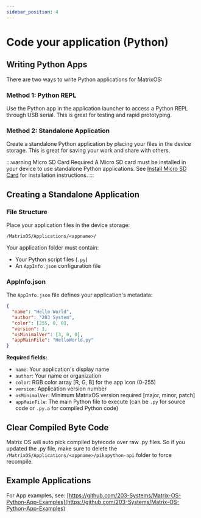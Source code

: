```yaml
---
sidebar_position: 4
---
```


# Code your application (Python)

## Writing Python Apps

There are two ways to write Python applications for MatrixOS:

### Method 1: Python REPL
Use the Python app in the application launcher to access a Python REPL through USB serial. This is great for testing and rapid prototyping.

### Method 2: Standalone Application
Create a standalone Python application by placing your files in the device storage. This is great for saving your work and share with others.

:::warning Micro SD Card Required
A Micro SD card must be installed in your device to use standalone Python applications. See [Install Micro SD Card](../Mystrix/InstallMicroSD) for installation instructions.
:::

## Creating a Standalone Application

### File Structure
Place your application files in the device storage:
```
/MatrixOS/Applications/<appname>/
```

Your application folder must contain:
- Your Python script files (`.py`)
- An `AppInfo.json` configuration file

### AppInfo.json

The `AppInfo.json` file defines your application's metadata:

```json
{
  "name": "Hello World",
  "author": "203 System",
  "color": [255, 0, 0],
  "version": 1,
  "osMinimalVer": [3, 0, 0],
  "appMainFile": "HelloWorld.py"
}
```

**Required fields:**
- `name`: Your application's display name
- `author`: Your name or organization
- `color`: RGB color array [R, G, B] for the app icon (0-255)
- `version`: Application version number
- `osMinimalVer`: Minimum MatrixOS version required [major, minor, patch]
- `appMainFile`: The main Python file to execute (can be `.py` for source code or `.py.a` for compiled Python code)

## Clear Compiled Byte Code

Matrix OS will auto pick compiled bytecode over raw .py files. So if you updated the .py file, make sure to delete the `/MatrixOS/Applications/<appname>/pikapython-api` folder to force recompile.

## Example Applications

For App examples, see:
[https://github.com/203-Systems/Matrix-OS-Python-App-Examples](https://github.com/203-Systems/Matrix-OS-Python-App-Examples)